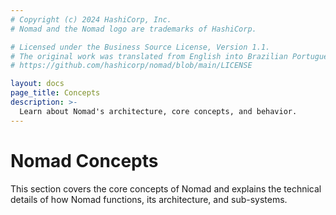 ```yaml
---
# Copyright (c) 2024 HashiCorp, Inc.
# Nomad and the Nomad logo are trademarks of HashiCorp.

# Licensed under the Business Source License, Version 1.1.
# The original work was translated from English into Brazilian Portuguese.
# https://github.com/hashicorp/nomad/blob/main/LICENSE

layout: docs
page_title: Concepts
description: >-
  Learn about Nomad's architecture, core concepts, and behavior.
---
```


# Nomad Concepts

This section covers the core concepts of Nomad and explains the
technical details of how Nomad functions, its architecture, and
sub-systems.
